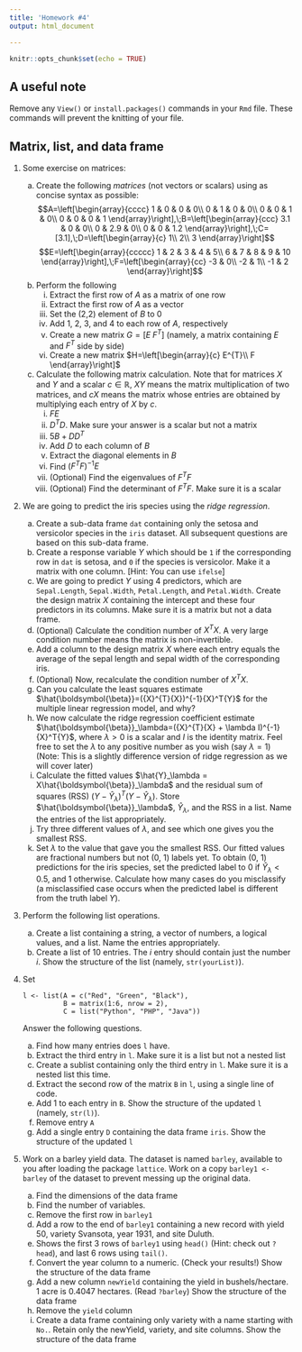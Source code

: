 ```yaml
---
title: 'Homework #4'
output: html_document

---
```


```r
knitr::opts_chunk$set(echo = TRUE)
```

## A useful note
Remove any `View()` or `install.packages()` commands in your `Rmd` file. These commands will prevent the knitting of your file. 

## Matrix, list, and data frame

1. Some exercise on matrices:
    a. Create the following *matrices* (not vectors or scalars) using as concise syntax as possible:
    $$A=\left[\begin{array}{cccc}
    1 & 0 & 0 & 0\\
    0 & 1 & 0 & 0\\
    0 & 0 & 1 & 0\\
    0 & 0 & 0 & 1
    \end{array}\right],\;B=\left[\begin{array}{ccc}
    3.1 & 0 & 0\\
    0 & 2.9 & 0\\
    0 & 0 & 1.2
    \end{array}\right],\;C=[3.1],\;D=\left[\begin{array}{c}
    1\\
    2\\
    3
    \end{array}\right]$$
    $$E=\left[\begin{array}{ccccc}
    1 & 2 & 3 & 4 & 5\\
    6 & 7 & 8 & 9 & 10
    \end{array}\right],\;F=\left[\begin{array}{cc}
    -3 & 0\\
    -2 & 1\\
    -1 & 2
    \end{array}\right]$$
    a. Perform the following
        i. Extract the first row of $A$ as a matrix of one row
        i. Extract the first row of $A$ as a vector
        i. Set the (2,2) element of $B$ to 0
        i. Add 1, 2, 3, and 4 to each row of $A$, respectively
        i. Create a new matrix $G = [E\; F^T]$ (namely, a matrix containing $E$ and $F^T$ side by side)
        i. Create a new matrix $H=\left[\begin{array}{c}
E^{T}\\
F
\end{array}\right]$
    a. Calculate the following matrix calculation. Note that for matrices $X$ and $Y$ and a scalar $c \in \mathbb{R}$, $XY$ means the matrix multiplication of two matrices, and $cX$ means the matrix whose entries are obtained by multiplying each entry of $X$ by $c$.
        i. $FE$
        i. $D^TD$. Make sure your answer is a scalar but not a matrix
        i. $5B + DD^T$
        i. Add $D$ to each column of $B$
        i. Extract the diagonal elements in $B$
        i. Find $(F^TF)^{-1}E$
        i. (Optional) Find the eigenvalues of $F^TF$
        i. (Optional) Find the determinant of $F^TF$. Make sure it is a scalar

2. We are going to predict the iris species using the *ridge regression*. 
    a. Create a sub-data frame `dat` containing only the setosa and versicolor species in the `iris` dataset. All subsequent questions are based on this sub-data frame.
    a. Create a response variable $Y$ which should be `1` if the corresponding row in `dat` is setosa, and `0` if the species is versicolor. Make it a matrix with one column. [Hint: You can use `ifelse`]
    a. We are going to predict $Y$ using 4 predictors, which are `Sepal.Length`, `Sepal.Width`, `Petal.Length`, and `Petal.Width`. Create the design matrix $X$ containing the intercept and these four predictors in its columns. Make sure it is a matrix but not a data frame.
    a. (Optional) Calculate the condition number of $X^TX$. A very large condition number means the matrix is non-invertible.
    a. Add a column to the design matrix $X$ where each entry equals the average of the sepal length and sepal width of the corresponding iris. 
    a. (Optional) Now, recalculate the condition number of $X^TX$.
    a. Can you calculate the least squares estimate $\hat{\boldsymbol{\beta}}=({X}^{T}{X})^{-1}{X}^T{Y}$ for the multiple linear regression model, and why?
    a. We now calculate the ridge regression coefficient estimate $\hat{\boldsymbol{\beta}}_\lambda=({X}^{T}{X} + \lambda I)^{-1}{X}^T{Y}$, where $\lambda > 0$ is a scalar and $I$ is the identity matrix. Feel free to set the $\lambda$ to any positive number as you wish (say $\lambda=1$) (Note: This is a slightly difference version of ridge regression as we will cover later)
    a. Calculate the fitted values $\hat{Y}_\lambda = X\hat{\boldsymbol{\beta}}_\lambda$ and the residual sum of squares (RSS) $(Y - \hat{Y}_\lambda)^T(Y - \hat{Y}_\lambda)$. Store $\hat{\boldsymbol{\beta}}_\lambda$, $\hat{Y}_\lambda$, and the RSS in a list. Name the entries of the list appropriately.
    a. Try three different values of $\lambda$, and see which one gives you the smallest RSS.
    a. Set $\lambda$ to the value that gave you the smallest RSS. Our fitted values are fractional numbers but not (0, 1) labels yet. To obtain (0, 1) predictions for the iris species, set the predicted label to 0 if $\hat{Y}_\lambda < 0.5$, and 1 otherwise. Calculate how many cases do you misclassify (a misclassified case occurs when the predicted label is different from the truth label $Y$). 

1. Perform the following list operations.

    a. Create a list containing a string, a vector of numbers, a logical values, and a list. Name the entries appropriately.
    a. Create a list of 10 entries. The $i$ entry should contain just the number $i$. Show the structure of the list (namely, `str(yourList)`).
    
1. Set 

    ```
    l <- list(A = c("Red", "Green", "Black"), 
              B = matrix(1:6, nrow = 2), 
              C = list("Python", "PHP", "Java"))
    ```
    
    Answer the following questions.

    a. Find how many entries does `l` have.
    b. Extract the third entry in `l`. Make sure it is a list but not a nested list
    c. Create a sublist containing only the third entry in `l`. Make sure it is a nested list this time.
    d. Extract the second row of the matrix `B` in `l`, using a single line of code.
    e. Add 1 to each entry in `B`. Show the structure of the updated `l` (namely, `str(l)`).
    f. Remove entry `A`
    g. Add a single entry `D` containing the data frame `iris`. Show the structure of the updated `l`

1. Work on a barley yield data. The dataset is named `barley`, available to you after loading the package `lattice`. Work on a copy `barley1 <- barley` of the dataset to prevent messing up the original data.

    a. Find the dimensions of the data frame
    a. Find the number of variables.
    a. Remove the first row in `barley1`
    a. Add a row to the end of `barley1` containing a new record with yield 50, variety Svansota, year 1931, and site Duluth.
    a. Shows the first 3 rows of `barley1` using `head()` (Hint: check out `?head`), and last 6 rows using `tail()`.
    a. Convert the year column to a numeric. (Check your results!) Show the structure of the data frame
    a. Add a new column `newYield` containing the yield in bushels/hectare. 1 acre is 0.4047 hectares. (Read `?barley`) Show the structure of the data frame
    a. Remove the `yield` column
    a. Create a data frame containing only variety with a name starting with `No. `. Retain only the newYield, variety, and site columns. Show the structure of the data frame
    